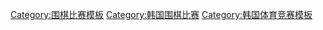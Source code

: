 {{Navbox
|name = 韓國圍棋比賽
|title = 韓國圍棋比賽
|group1 = 韓國圍棋比賽
|list1 = [[国手战 (韩国围棋)|国手战]] -  [[KBS杯]] - [[GS加德士杯]] - [[賽馬杯]] - [[麥馨杯九段最強戰]] - [[韩国围棋名人战|名人战]] -[[巴卡斯杯天元战|天元战]] - [[圆益杯十段战|十段战]] - [[韩国Olleh KT杯公开冠军赛|Olleh KT杯]] - [[物价信息杯]] - [[韩国围棋联赛]] - [[韓國新人王戰|新人王戰]] - [[大王戰]] - [[韓國圍棋棋聖戰|棋聖戰]] - [[韩国围棋棋王戰|棋王戰]] - [[王位戰]] -  [[皇冠海泰U25新銳賽]] - [[韓國龍星戰]]
|group2 = 女子圍棋比賽
|list2 = [[韩国女子围棋联赛|女子联赛]] - [[女流国手战]] - [[女流棋圣战 (韩国)|女流棋圣战]] - [[女流名人战 (韩国)|女流名人战]] - [[GG拍卖杯元老与女将擂台赛]]
}}<noinclude>
<noinclude>
[[Category:围棋比赛模板]]
[[Category:韩国围棋比赛]]
[[Category:韩国体育竞赛模板]]
</noinclude>